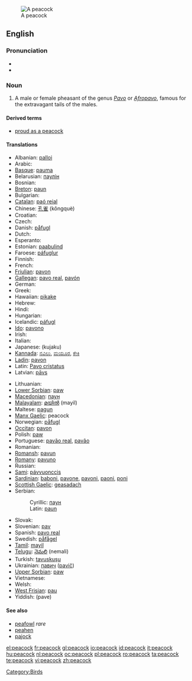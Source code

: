 [[Image:Peacock_small.jpg|thumb|A peacock]]
==English==

===Pronunciation===
{{wikipedia}}
* {{IPA|/'pi:kɔk/}}
* {{audio|en-us-peacock.ogg|Audio (US)}}

===Noun===
{{en-noun}}

# A male or female pheasant of the genus ''[[Pavo]]'' or ''[[Afropavo]]'', famous for the extravagant tails of the males.

====Derived terms====
* [[proud as a peacock]]

====Translations====
{{trans-top|The bird}}
* Albanian: [[palloi]]
* Arabic: {{t-|ar|طاووس|tr=tawoos|sc=Arab}}
* [[Basque]]: [[pauma]]
* Belarusian: [[паулін]]
* Bosnian: {{t-|bs|paun|m}}
* [[Breton]]: [[paun]]
* Bulgarian: {{t+|bg|паун|m|sc=Cyrl}}
* [[Catalan]]: [[paó reial]]
* Chinese: [[孔雀]] (kǒngquè)
* Croatian: {{t-|hr|paun|m}}
* Czech: {{t-|cs|páv|m}}
* Danish: [[påfugl]]
* Dutch: {{t+|nl|pauw|m}}
* Esperanto: {{t-|eo|pavo|xs=Esperanto}}
* Estonian: [[paabulind]]
* Faroese: [[páfuglur]]
* Finnish: {{t-|fi|riikinkukko}}
* French: {{t+|fr|paon|m}}
* [[Friulian]]: [[pavon]]
* [[Gallegan]]: [[pavo real]], [[pavón]]
* German: {{t+|de|Pfau|m}}
* Greek: {{t+|el|παγώνι|sc=Grek}}
* Hawaiian: [[pikake]]
* Hebrew: {{he-translation|טוס|tavas}}
* Hindi: {{t|hi|मोर|m}}
* Hungarian: {{t+|hu|páva}}
* Icelandic: [[páfugl]]
* [[Ido]]: [[pavono]]
* Irish: {{t+|ga|péacóg|xs=Irish}}
* Italian: {{t+|it|pavone}}
* Japanese: [[]] (kujaku)
* [[Kannada]]: [[ನವಿಲು]], [[ಮಯೂರ]], [[ಕೇಕಿ]]
* [[Ladin]]: [[pavon]]
* Latin: [[Pavo cristatus]]
* Latvian: [[pāvs]]
{{trans-mid}}
* Lithuanian: {{t-|lt|povas|xs=Lithuanian}}
* [[Lower Sorbian]]: [[paw]]
* [[Macedonian]]: [[паун#Macedonian|паун]] {{m}}
* [[Malayalam]]: [[മയില്‍]] (mayil)
* Maltese: [[pagun]]
* [[Manx Gaelic]]: peacock
* Norwegian: [[påfugl]]
* [[Occitan]]: [[pavon]]
* Polish: [[paw]] '' ''
* Portuguese: [[pavão real]], [[pavão]]
* Romanian: {{t+|ro|păun|m}}
* [[Romansh]]: [[pavun]]
* [[Romany]]: [[pavuno]] {{m}}
* Russian: {{t+|ru|павлин|m|sc=Cyrl}}
* [[Sami]]: [[pávvuonccis]]
* [[Sardinian]]: [[baboni]], [[pavone]], [[pavoni]], [[paoni]], [[poni]]
* [[Scottish Gaelic]]: [[geasadach]]
* Serbian:
*: Cyrillic: [[паун#Serbian|паун]] {{m}}
*: Latin: [[paun#Serbian|paun]] {{m}}
* Slovak: {{t-|sk|páv}}
* Slovenian: [[pav]] {{m}}
* Spanish: [[pavo real]] {{m}}
* Swedish: [[påfågel]]
* [[Tamil]]: [[mayil]]
* [[Telugu]]: [[నెమలి]] (nemali)
* Turkish: [[tavuskuşu]]
* Ukrainian: [[павич]] ([[pavič]])
* [[Upper Sorbian]]: [[paw]]
* Vietnamese: {{t-|vi|chim công|xs=Vietnamese}}
* Welsh: {{t-|cy|paun|xs=Welsh}}
* [[West Frisian]]: [[pau]]
* Yiddish: [[]] (pave)
{{trans-bottom}}

====See also====
* [[peafowl]] ''rare''
* [[peahen]]
* [[pajock]]

[[Category:Birds]]

[[el:peacock]]
[[fr:peacock]]
[[gl:peacock]]
[[io:peacock]]
[[id:peacock]]
[[it:peacock]]
[[hu:peacock]]
[[nl:peacock]]
[[oc:peacock]]
[[pl:peacock]]
[[ro:peacock]]
[[ta:peacock]]
[[te:peacock]]
[[vi:peacock]]
[[zh:peacock]]